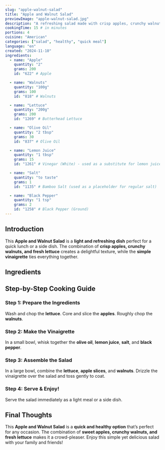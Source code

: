 ```yaml
---
slug: "apple-walnut-salad"
title: "Apple and Walnut Salad"
previewImage: "apple-walnut-salad.jpg"
description: "A refreshing salad made with crisp apples, crunchy walnuts, and a light vinaigrette."
cookingTime: 15 # in minutes
portions: 4
cuisine: "American"
categories: ["salad", "healthy", "quick meal"]
language: "en"
created: "2024-11-10"
ingredients:
  - name: "Apple"
    quantity: "2"
    grams: 200
    id: "622" # Apple

  - name: "Walnuts"
    quantity: "100g"
    grams: 100
    id: "818" # Walnuts

  - name: "Lettuce"
    quantity: "200g"
    grams: 200
    id: "1269" # Butterhead Lettuce

  - name: "Olive Oil"
    quantity: "2 tbsp"
    grams: 30
    id: "837" # Olive Oil

  - name: "Lemon Juice"
    quantity: "1 tbsp"
    grams: 15
    id: "1261" # Vinegar (White) - used as a substitute for lemon juice

  - name: "Salt"
    quantity: "to taste"
    grams: 1
    id: "1135" # Bamboo Salt (used as a placeholder for regular salt)

  - name: "Black Pepper"
    quantity: "1 tsp"
    grams: 2
    id: "1258" # Black Pepper (Ground)
---
```



## Introduction

This **Apple and Walnut Salad** is a **light and refreshing dish** perfect for a quick lunch or a side dish. The combination of **crisp apples, crunchy walnuts, and fresh lettuce** creates a delightful texture, while the **simple vinaigrette** ties everything together.

## Ingredients

<IngredientsList
  ingredients={frontmatter.ingredients}
  portions={frontmatter.portions}
/>

## Step-by-Step Cooking Guide

### Step 1: Prepare the Ingredients

Wash and chop the **lettuce**. Core and slice the **apples**. Roughly chop the **walnuts**.

<CookingStep action="cutting_vegetables_lettuce" />

### Step 2: Make the Vinaigrette

In a small bowl, whisk together the **olive oil**, **lemon juice**, **salt**, and **black pepper**.

<CookingStep action="mixing_bowl_liquids_marinade" />

### Step 3: Assemble the Salad

In a large bowl, combine the **lettuce**, **apple slices**, and **walnuts**. Drizzle the vinaigrette over the salad and toss gently to coat.

<CookingStep action="mixing_bowl_vegetables_salad" />

### Step 4: Serve & Enjoy!

Serve the salad immediately as a light meal or a side dish.

## Final Thoughts

This **Apple and Walnut Salad** is a **quick and healthy option** that’s perfect for any occasion. The combination of **sweet apples, crunchy walnuts, and fresh lettuce** makes it a crowd-pleaser. Enjoy this simple yet delicious salad with your family and friends!

<NutritionFacts ingredients={frontmatter.ingredients} />
